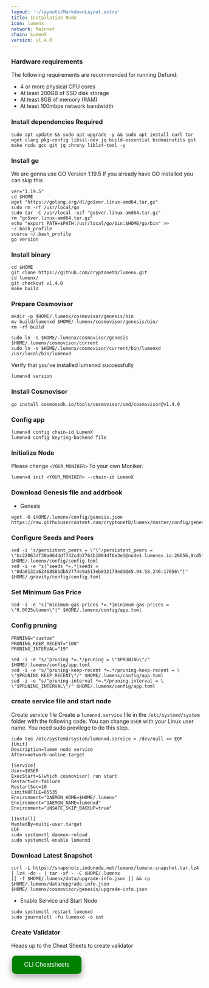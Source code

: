 ```yaml
---
layout: '~/layouts/MarkdownLayout.astro'
title: Installation Node
icon: lumenx
network: Mainnet
chain: LumenX
version: v1.4.0
---
```


### Hardware requirements

The following requirements are recommended for running Defund:

- 4 or more physical CPU cores
- At least 200GB of SSD disk storage
- At least 8GB of memory (RAM)
- At least 100mbps network bandwidth


### Install dependencies Required

```
sudo apt update && sudo apt upgrade -y && sudo apt install curl tar wget clang pkg-config libssl-dev jq build-essential bsdmainutils git make ncdu gcc git jq chrony liblz4-tool -y
```

### Install go

We are gonna use GO Version 1.19.5
If you already have GO installed you can skip this 

```
ver="1.19.5"
cd $HOME
wget "https://golang.org/dl/go$ver.linux-amd64.tar.gz"
sudo rm -rf /usr/local/go
sudo tar -C /usr/local -xzf "go$ver.linux-amd64.tar.gz"
rm "go$ver.linux-amd64.tar.gz"
echo "export PATH=$PATH:/usr/local/go/bin:$HOME/go/bin" >> ~/.bash_profile
source ~/.bash_profile
go version
```

### Install binary

```
cd $HOME
git clone https://github.com/cryptonetD/lumenx.git
cd lumenx/
git checkout v1.4.0
make build
```

### Prepare Cosmovisor
```
mkdir -p $HOME/.lumenx/cosmovisor/genesis/bin
mv build/lumenxd $HOME/.lumenx/cosmovisor/genesis/bin/
rm -rf build
```
```
sudo ln -s $HOME/.lumenx/cosmovisor/genesis $HOME/.lumenx/cosmovisor/current
sudo ln -s $HOME/.lumenx/cosmovisor/current/bin/lumenxd /usr/local/bin/lumenxd
```

Verify that you've installed lumenxd successfully

```
lumenxd version
```

### Install Cosmovisor

```
go install cosmossdk.io/tools/cosmovisor/cmd/cosmovisor@v1.4.0
```

### Config app

```
lumenxd config chain-id LumenX
lumenxd config keyring-backend file
```

### Initialize Node

Please change `<YOUR_MONIKER>` To your own Moniker.

```
lumenxd init <YOUR_MONIKER> --chain-id LumenX
```

### Download Genesis file and addrbook

- Genesis

```
wget -O $HOME/.lumenx/config/genesis.json https://raw.githubusercontent.com/cryptonetD/lumenx/master/config/genesis.json
```

### Configure Seeds and Peers

```
sed -i 's/persistent_peers = \"\"/persistent_peers = \"bc22063df30a0644df742cdb2764b1004df6e3e3@node1.lumenex.io:26656,9cd5f77ac27254891f64801470b0c3432188c62c@node2.lumenex.io:26656,78669849476c8b728abe178475c6f016edf175cf@node3.lumenex.io:26656,48444a4bacc0cafa049d777152473769ab17c0c3@node4.lumenex.io:26656,3d99b79129adeebd237d4153cbba6a749e0ce489@node1.olivestory.co.kr:26656,8246854d88bbba7acec7b4d86c9b418c90816f1f@rpc.lumenx.indonode.net:24656,2c341d570e537683d23102e64e7b73f4bbaef829@65.21.201.244:26766,1d94c81f6b25a51be173d22523f6267113bfcbec@45.134.226.70:26656,39d8e366837505e3a31948d761cc08ac8ed4a44b@188.165.232.199:26666,9a49635f0ecb7ba93fc9eba952cbe58767557010@185.215.180.70:26656,e91a86a4bec23993f584f346208e7b47285eb632@65.21.226.230:27656,3b584334f64ab60f92388ea22bc870dcacf4c157@157.90.179.182:56656,43c4eb952a35df720f2cb4b86a73b43f682d6cb1@37.187.149.93:26696,3c7c6c284806053c21b0e0dbfd3ca59797eab1d7@65.108.7.44:51656,e3989262b8dff3596f3b1d5e44372e9326362552@192.99.4.66:26666,b9aee01d4a878d0cf6beff20cabc9d4659cdd441@65.108.44.100:27656\"/g' $HOME/.lumenx/config/config.toml
sed -i -e "s|^seeds *=.*|seeds = \"0da8132a62468581db52774e9a513eb032179edd@45.94.58.246:17656\"|" $HOME/.gravity/config/config.toml
```

### Set Minimum Gas Price
```
sed -i -e "s|^minimum-gas-prices *=.*|minimum-gas-prices = \"0.0025ulumen\"|" $HOME/.lumenx/config/app.toml
```

### Config pruning

```
PRUNING="custom"
PRUNING_KEEP_RECENT="100"
PRUNING_INTERVAL="19"

sed -i -e "s/^pruning *=.*/pruning = \"$PRUNING\"/" $HOME/.lumenx/config/app.toml
sed -i -e "s/^pruning-keep-recent *=.*/pruning-keep-recent = \
\"$PRUNING_KEEP_RECENT\"/" $HOME/.lumenx/config/app.toml
sed -i -e "s/^pruning-interval *=.*/pruning-interval = \
\"$PRUNING_INTERVAL\"/" $HOME/.lumenx/config/app.toml
```


### create service file and start node

Create service file
Create a `lumenxd.service` file in the `/etc/systemd/system` folder with the following code. 
You can change `USER` with your Linux user name. You need sudo previlege to do this step.

```
sudo tee /etc/systemd/system/lumenxd.service > /dev/null << EOF
[Unit]
Description=lumen node service
After=network-online.target

[Service]
User=$USER
ExecStart=$(which cosmovisor) run start
Restart=on-failure
RestartSec=10
LimitNOFILE=65535
Environment="DAEMON_HOME=$HOME/.lumenx"
Environment="DAEMON_NAME=lumenxd"
Environment="UNSAFE_SKIP_BACKUP=true"

[Install]
WantedBy=multi-user.target
EOF
sudo systemctl daemon-reload
sudo systemctl enable lumenxd
```

### Download Latest Snapshot
```
curl -L https://snapshots.indonode.net/lumenx/lumenx-snapshot.tar.lz4 | lz4 -dc - | tar -xf - -C $HOME/.lumenx
[[ -f $HOME/.lumenx/data/upgrade-info.json ]] && cp $HOME/.lumenx/data/upgrade-info.json $HOME/.lumenx/cosmovisor/genesis/upgrade-info.json
```

- Enable Service and Start Node

```
sudo systemctl restart lumenxd
sudo journalctl -fu lumenxd -o cat
```

### Create Validator

Heads up to the Cheat Sheets to create validator

<a href="https://www.indonode.net/mainnet/lumenx/cheat" target="_blank">
  <button style="background-color: green; border: none; color: white; padding: 15px 32px; text-align: center; text-decoration: none; display: inline-block; font-size: 16px; margin: 4px 2px; cursor: pointer; border-radius: 10px; box-shadow: 0 8px 16px 0 rgba(0,0,0,0.2), 0 6px 20px 0 rgba(0,0,0,0.19);" onmouseover="this.style.boxShadow='0 0 0 4px rgba(0,255,0,0.5)'" onmouseout="this.style.boxShadow='0 8px 16px 0 rgba(0,0,0,0.2), 0 6px 20px 0 rgba(0,0,0,0.19)'">CLI Cheatsheets</button>
</a>
